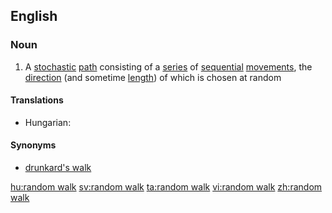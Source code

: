 ==English==

===Noun===
{{wikipedia}}
{{en-noun|head=[[random]] [[walk]]}}

# {{context|mathematics|lang=en}} A [[stochastic]] [[path]] consisting of a [[series]] of [[sequential]] [[movement]]s, the [[direction]] (and sometime [[length]]) of which is chosen at random

====Translations====
{{trans-top|stochastic path}}
* Hungarian: {{t-|hu|véletlen bolyongás}}
{{trans-mid}}
{{trans-bottom}}

====Synonyms====
* [[drunkard's walk]]

[[hu:random walk]]
[[sv:random walk]]
[[ta:random walk]]
[[vi:random walk]]
[[zh:random walk]]